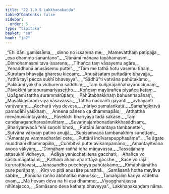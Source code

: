 ```yaml
---
title: "22.1.9.5 Lakkhaṇakaṇḍa"
tableOfContents: false
sidebar:
  order: 5
type: "tipitaka"
basket: "su"
book: "ja2"
---
```



<DynamicBreadcrumb />

<Division number="1458" book="ja2">

<Paragraph number="2796" type="verses" book="ja2">
_“Ehi dāni gamissāma,_  
_dinno no issarena me;_  
_Mamevatthaṃ paṭipajja,_  
_esa dhammo sanantano”._  

</Paragraph>

</Division>
<Division number="1459" book="ja2">

<Paragraph number="2797" type="verses" book="ja2">
_“Jānāmi māṇava tayāhamasmi,_  
_Dinnohamasmi tava issarena;_  
_Tīhañca taṃ vāsayemu agāre,_  
_Yenaddhunā anusāsemu putte”._  

</Paragraph>

</Division>
<Division number="1460" book="ja2">

<Paragraph number="2798" type="verses" book="ja2">
_“Taṃ me tathā hotu vasemu tīhaṃ,_  
_Kurutaṃ bhavajja gharesu kiccaṃ;_  
_Anusāsataṃ puttadāre bhavajja,_  
_Yathā tayī pecca sukhī bhaveyya”._  

</Paragraph>

</Division>
<Division number="1461" book="ja2">

<Paragraph number="2799" type="verses" book="ja2">
_“Sādhū”ti vatvāna pahūtakāmo,_  
_Pakkāmi yakkho vidhurena saddhiṃ;_  
_Taṃ kuñjarājaññahayānuciṇṇaṃ,_  
_Pāvekkhi antepuramariyaseṭṭho._  

</Paragraph>

</Division>
<Division number="1462" book="ja2">

<Paragraph number="2800" type="verses" book="ja2">
_Koñcaṃ mayūrañca piyañca ketaṃ,_  
_Upāgami tattha surammarūpaṃ;_  
_Pahūtabhakkhaṃ bahuannapānaṃ,_  
_Masakkasāraṃ viya vāsavassa._  

</Paragraph>

</Division>
<Division number="1463" book="ja2">

<Paragraph number="2801" type="verses" book="ja2">
_Tattha naccanti gāyanti,_  
_avhāyanti varāvaraṃ;_  
_Accharā viya devesu,_  
_nāriyo samalaṅkatā._  

</Paragraph>

</Division>
<Division number="1464" book="ja2">

<Paragraph number="2802" type="verses" book="ja2">
_Samaṅgikatvā pamadāhi yakkhaṃ,_  
_Annena pānena ca dhammapālo;_  
_Atthattha mevānuvicintayanto,_  
_Pāvekkhi bhariyāya tadā sakāse._  

</Paragraph>

</Division>
<Division number="1465" book="ja2">

<Paragraph number="2803" type="verses" book="ja2">
_Taṃ candanagandharasānulittaṃ,_  
_Suvaṇṇajambonadanikkhasādisaṃ;_  
_Bhariyaṃvacā “ehi suṇohi bhoti,_  
_Puttāni āmantaya tambanette”._  

</Paragraph>

</Division>
<Division number="1466" book="ja2">

<Paragraph number="2804" type="verses" book="ja2">
_Sutvāna vākyaṃ patino anujjā,_  
_Suṇisaṃvaca tambanakhiṃ sunettaṃ;_  
_“Āmantaya vammadharāni cete,_  
_Puttāni indīvarapupphasāme”._  

</Paragraph>

</Division>
<Division number="1467" book="ja2">

<Paragraph number="2805" type="verses" book="ja2">
_Te āgate muddhani dhammapālo,_  
_Cumbitvā putte avikampamāno;_  
_Āmantayitvāna avoca vākyaṃ,_  
_“Dinnāhaṃ raññā idha māṇavassa._  

</Paragraph>

</Division>
<Division number="1468" book="ja2">

<Paragraph number="2806" type="verses" book="ja2">
_Tassajjahaṃ attasukhī vidheyyo,_  
_Ādāya yenicchati tena gacchati;_  
_Ahañca vo sāsitumāgatosmi,_  
_Kathaṃ ahaṃ aparittāya gacche._  

</Paragraph>

</Division>
<Division number="1469" book="ja2">

<Paragraph number="2807" type="verses" book="ja2">
_Sace vo rājā kururaṭṭhavāsī,_  
_Janasandho puccheyya pahūtakāmo;_  
_Kimābhijānātha pure purāṇaṃ,_  
_Kiṃ vo pitā anusāse puratthā._  

</Paragraph>

</Division>
<Division number="1470" book="ja2">

<Paragraph number="2808" type="verses" book="ja2">
_Samāsanā hotha mayāva sabbe,_  
_Konīdha rañño abbhatiko manusso;_  
_Tamañjaliṃ kariya vadetha evaṃ,_  
_Mā hevaṃ deva na hi esa dhammo;_  
_Viyaggharājassa nihīnajacco,_  
_Samāsano deva kathaṃ bhaveyya”._  


</Paragraph>
</Division>

<Paragraph number="2809" type="center" book="ja2">
Lakkhaṇakaṇḍaṃ nāma.
</Paragraph>